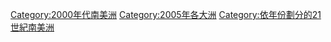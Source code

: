 {{portal|南美洲}}
{{Commons category|2005 in South America}}
{{Year by category
|m=2
|c=0
|d=0
|y=5
|cat=南美洲
|sortkey=南美洲
|parent=依年份劃分的21世紀南美洲
|subcat=2000年代南美洲
}}
[[Category:2000年代南美洲|Category:2000年代南美洲]]
[[Category:2005年各大洲|Category:2005年各大洲]]
[[Category:依年份劃分的21世紀南美洲|Category:依年份劃分的21世紀南美洲]]